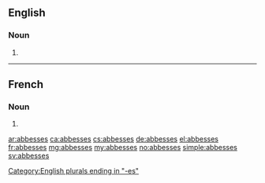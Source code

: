 ==English==

===Noun===
{{head|en|plural}}

# {{plural of|abbess|lang=en}}

[[Category:English plurals ending in "-es"]]

----

==French==

===Noun===
{{head|fr|plural|g=?}}

# {{plural of|abbesse|lang=fr}}

[[ar:abbesses]]
[[ca:abbesses]]
[[cs:abbesses]]
[[de:abbesses]]
[[el:abbesses]]
[[fr:abbesses]]
[[mg:abbesses]]
[[my:abbesses]]
[[no:abbesses]]
[[simple:abbesses]]
[[sv:abbesses]]